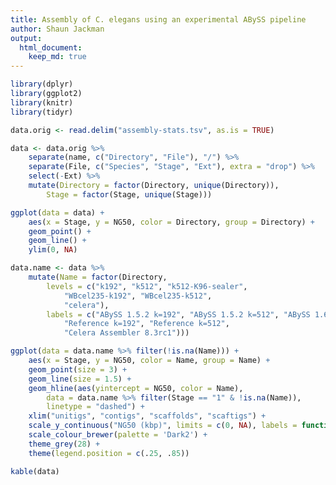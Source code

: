 ```yaml
---
title: Assembly of C. elegans using an experimental ABySS pipeline
author: Shaun Jackman
output:
  html_document:
    keep_md: true
---
```


```r
library(dplyr)
library(ggplot2)
library(knitr)
library(tidyr)
```

```r
data.orig <- read.delim("assembly-stats.tsv", as.is = TRUE)
```

```r
data <- data.orig %>%
	separate(name, c("Directory", "File"), "/") %>%
	separate(File, c("Species", "Stage", "Ext"), extra = "drop") %>%
	select(-Ext) %>%
	mutate(Directory = factor(Directory, unique(Directory)),
		Stage = factor(Stage, unique(Stage)))
```

```r
ggplot(data = data) +
	aes(x = Stage, y = NG50, color = Directory, group = Directory) +
	geom_point() +
	geom_line() +
	ylim(0, NA)
```

```r
data.name <- data %>%
	mutate(Name = factor(Directory,
		levels = c("k192", "k512", "k512-K96-sealer",
			"WBcel235-k192", "WBcel235-k512",
			"celera"),
		labels = c("ABySS 1.5.2 k=192", "ABySS 1.5.2 k=512", "ABySS 1.6.0 k=512 K=96",
			"Reference k=192", "Reference k=512",
			"Celera Assembler 8.3rc1")))

ggplot(data = data.name %>% filter(!is.na(Name))) +
	aes(x = Stage, y = NG50, color = Name, group = Name) +
	geom_point(size = 3) +
	geom_line(size = 1.5) +
	geom_hline(aes(yintercept = NG50, color = Name),
		data = data.name %>% filter(Stage == "1" & !is.na(Name)),
		linetype = "dashed") +
	xlim("unitigs", "contigs", "scaffolds", "scaftigs") +
	scale_y_continuous("NG50 (kbp)", limits = c(0, NA), labels = function(x) x / 1000) +
	scale_colour_brewer(palette = 'Dark2') +
	theme_grey(28) +
	theme(legend.position = c(.25, .85))
```

```r
kable(data)
```
